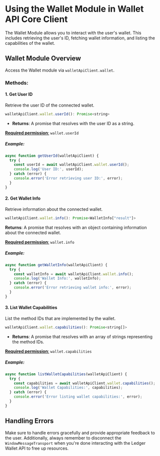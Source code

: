 # Using the Wallet Module in Wallet API Core Client

The Wallet Module allows you to interact with the user's wallet. This includes retrieving the user's ID, fetching wallet information, and listing the capabilities of the wallet.

## Wallet Module Overview

Access the Wallet module via `walletApiClient.wallet`.

### Methods:

#### 1. Get User ID

Retrieve the user ID of the connected wallet.

```javascript
walletApiClient.wallet.userId(): Promise<string>
```

- **Returns**: A promise that resolves with the user ID as a string.

[**Required permission**:](https://developers.ledger.com/docs/ledger-live/discover/guides/wallet-api/appendix/manifest#permissions)
  `wallet.userId`

##### Example:

```javascript
async function getUserId(walletApiClient) {
  try {
    const userId = await walletApiClient.wallet.userId();
    console.log('User ID:', userId);
  } catch (error) {
    console.error('Error retrieving user ID:', error);
  }
}
```

#### 2. Get Wallet Info

Retrieve information about the connected wallet.

```javascript
walletApiClient.wallet.info(): Promise<WalletInfo["result"]>
```

**Returns**: A promise that resolves with an object containing information about the connected wallet.

[**Required permission**:](https://developers.ledger.com/docs/ledger-live/discover/guides/wallet-api/appendix/manifest#permissions)
  `wallet.info`

##### Example:

```javascript
async function getWalletInfo(walletApiClient) {
  try {
    const walletInfo = await walletApiClient.wallet.info();
    console.log('Wallet Info:', walletInfo);
  } catch (error) {
    console.error('Error retrieving wallet info:', error);
  }
}
```

#### 3. List Wallet Capabilities

List the method IDs that are implemented by the wallet.

```javascript
walletApiClient.wallet.capabilities(): Promise<string[]>
```

- **Returns**: A promise that resolves with an array of strings representing the method IDs.

[**Required permission**:](https://developers.ledger.com/docs/ledger-live/discover/guides/wallet-api/appendix/manifest#permissions)
  `wallet.capabilities`

##### Example:

```javascript
async function listWalletCapabilities(walletApiClient) {
  try {
    const capabilities = await walletApiClient.wallet.capabilities();
    console.log('Wallet Capabilities:', capabilities);
  } catch (error) {
    console.error('Error listing wallet capabilities:', error);
  }
}
```

## Handling Errors

Make sure to handle errors gracefully and provide appropriate feedback to the user. Additionally, always remember to disconnect the `WindowMessageTransport` when you're done interacting with the Ledger Wallet API to free up resources.